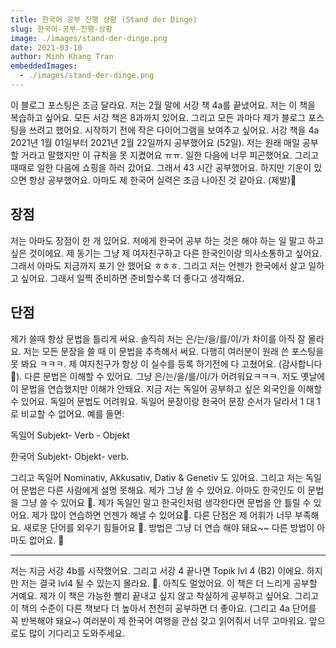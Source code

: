 ```yaml
---
title: 한국어 공부 진행 상황 (Stand der Dinge)
slug: 한국어-공부-진행-상황
image: ./images/stand-der-dinge.png
date: 2021-03-10
author: Minh Khang Tran
embeddedImages:
  - ./images/stand-der-dinge.png
---
```



이 블로그 포스팅은 조금 달라요. 저는 2월 말에 서강 책 4a를 끝냈어요. 저는 이 책을 복습하고 싶어요.
모든 서강 책은 8과까지 있어요. 그리고 모든 과마다 제가 블로그 포스팅을 쓰려고 했어요.
시작하기 전에 작은 다이어그램을 보여주고 싶어요. 서강 책을 4a 2021년 1월 01일부터 2021년 2월 22일까지 공부했어요 (52일). 저는 원래 매일 공부할 거라고 말했지만 이 규칙을 못 지켰어요 ㅠㅠ. 일한 다음에 너무 피곤했어요. 그리고 때때로 일한 다음에 쇼핑을 하러 갔어요. 그래서 43 시간 공부했어요. 하지만 기운이 있으면 항상 공부했어요.
아마도 제 한국어 실력은 조금 나아진 것 같아요. (제발)🥺

<GatsbyImage
  image={getImage(props.embeddedImages[0])}
  alt={props.embeddedImages[0].name}
  className="post-img"
/>

## 장점

저는 아마도 장점이 한 개 있어요. 저에게 한국어 공부 하는 것은 해야 하는 일 말고 하고 싶은 것이에요. 제 동기는 그냥 제 여자친구하고 다른 한국인이랑 의사소통하고 싶어요. 그래서 아마도 지금까지 포기 안 했어요 ㅎㅎㅎ. 그리고 저는 언젠가 한국에서 살고 일하고 싶어요. 그래서 일찍 준비하면 준비할수록 더 좋다고 생각해요.

## 단점

제가 쓸때 항상 문법을 틀리게 써요. 솔직히 저는 은/는/을/를/이/가 차이를 아직 잘 몰라요. 저는 모든 문장을 쓸 때 이 문법을 추측해서 써요. 다행히 여러분이 원래 쓴 포스팅을 못 봐요 ㅋㅋㅋ. 제 여자친구가 항상 이 실수를 등록 하기전에 다 고쳤어요. (감사합니다 🥰).
다른 문법은 이해할 수 있어요. 그냥 은/는/을/를/이/가 어려워요ㅋㅋㅋ. 저도 옛날에 이 문법을 연습했지만 이해가 안돼요. 지금 저는 독일어 공부하고 싶은 외국인을 이해할 수 있어요. 독일어 문법도 어려워요. 독일어 문장이랑 한국어 문장 순서가 달라서 1 대 1로 비교할 수 없어요.
예를 들면:

<p farbe="true">독일어 Subjekt- Verb - Objekt</p>
<p farbe="true">한국어 Subjekt- Objekt- verb.</p>
그리고 독일어 Nominativ, Akkusativ, Dativ & Genetiv 도 있어요. 그리고 저는
독일어 문법은 다른 사람에게 설명 못해요. 제가 그냥 쓸 수 있어요. 아마도 한국인도
이 문법을 그냥 쓸 수 있어요 🥲. 제가 독일인 말고 한국인처럼 생각한다면 문법을 안
틀릴 수 있어요. 제가 많이 연습하면 언젠가 해낼 수 있어요🥺. 다른 단점은 제
어휘가 너무 부족해요. 새로운 단어를 외우기 힘들어요 🥲. 방법은 그냥 더 연습 해야
돼요~~ 다른 방법이 아마도 없어요. 🤔

<hr />

저는 지금 서강 4b를 시작했어요. 그리고 서강 4 끝나면 Topik lvl 4 (B2) 이에요.
하지만 저는 결국 lvl4 될 수 있는지 몰라요. 🥲. 아직도 멀었어요. 이 책은 더 느리게 공부할 거예요. 제가 이 책은 가능한 빨리 끝내고 싶지 않고 착실하게 공부하고 싶어요. 그리고 이 책의 수준이 다른 책보다 더 높아서 천천히 공부하면 더 좋아요. (그리고 4a 단어를 꼭 반복해야 돼요~)
여러분이 제 한국어 여행을 관심 갖고 읽어줘서 너무 고마워요.
앞으로도 많이 기다리고 도와주세요.
